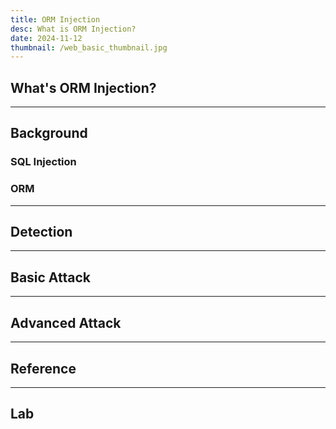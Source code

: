 ```yaml
---
title: ORM Injection
desc: What is ORM Injection?
date: 2024-11-12
thumbnail: /web_basic_thumbnail.jpg
---
```


## What's ORM Injection?


---
## Background

### SQL Injection

### ORM

---
## Detection


---
## Basic Attack


---
## Advanced Attack


---
## Reference


---
## Lab
